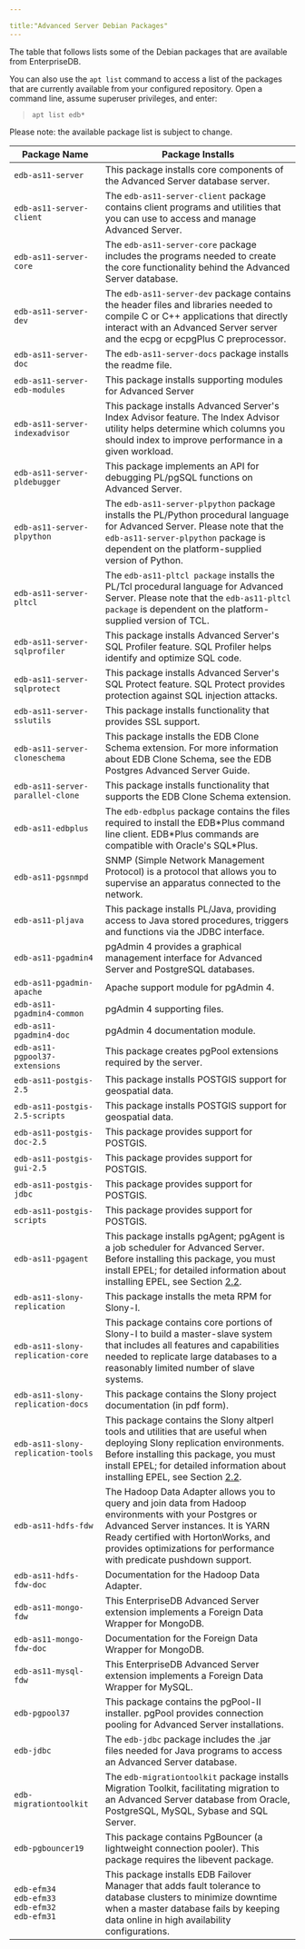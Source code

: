 ---

title:"Advanced Server Debian Packages"
---

<div id="advanced_server_debian_packages" class="registered_link"></div>

The table that follows lists some of the Debian packages that are available from EnterpriseDB.

You can also use the `apt list` command to access a list of the packages that are currently available from your configured repository. Open a command line, assume superuser privileges, and enter:

> `apt list edb*`

Please note: the available package list is subject to change.

| Package Name                                                | Package Installs                                             |
| ----------------------------------------------------------- | ------------------------------------------------------------ |
| `edb-as11-server`                                           | This package installs core components of the Advanced Server database server. |
| `edb-as11-server-client`                                    | The `edb-as11-server-client` package contains client programs and utilities that you can use to access and manage Advanced Server. |
| `edb-as11-server-core`                                      | The `edb-as11-server-core` package includes the programs needed to create the core functionality behind the Advanced Server database. |
| `edb-as11-server-dev`                                       | The `edb-as11-server-dev` package contains the header files and libraries needed to compile C or C++ applications that directly interact with an Advanced Server server and the ecpg or ecpgPlus C preprocessor. |
| `edb-as11-server-doc`                                       | The `edb-as11-server-docs` package installs the readme file. |
| `edb-as11-server-edb-modules`                               | This package installs supporting modules for Advanced Server |
| `edb-as11-server-indexadvisor`                              | This package installs Advanced Server's Index Advisor feature. The Index Advisor utility helps determine which columns you should index to improve performance in a given workload. |
| `edb-as11-server-pldebugger`                                | This package implements an API for debugging PL/pgSQL functions on Advanced Server. |
| `edb-as11-server-plpython`                                  | The `edb-as11-server-plpython` package installs the PL/Python procedural language for Advanced Server. Please note that the `edb-as11-server-plpython` package is dependent on the platform-supplied version of Python. |
| `edb-as11-server-pltcl`                                     | The `edb-as11-pltcl package` installs the PL/Tcl procedural language for Advanced Server. Please note that the `edb-as11-pltcl package` is dependent on the platform-supplied version of TCL. |
| `edb-as11-server-sqlprofiler`                               | This package installs Advanced Server's SQL Profiler feature. SQL Profiler helps identify and optimize SQL code. |
| `edb-as11-server-sqlprotect`                                | This package installs Advanced Server's SQL Protect feature. SQL Protect provides protection against SQL injection attacks. |
| `edb-as11-server-sslutils`                                  | This package installs functionality that provides SSL support. |
| `edb-as11-server-cloneschema`                               | This package installs the EDB Clone Schema extension. For more information about EDB Clone Schema, see the EDB Postgres Advanced Server Guide. |
| `edb-as11-server-parallel-clone`                            | This package installs functionality that supports the EDB Clone Schema extension. |
| `edb-as11-edbplus`                                          | The `edb-edbplus` package contains the files required to install the EDB\*Plus command line client. EDB\*Plus commands are compatible with Oracle's SQL\*Plus. |
| `edb-as11-pgsnmpd`                                          | SNMP (Simple Network Management Protocol) is a protocol that allows you to supervise an apparatus connected to the network. |
| `edb-as11-pljava`                                           | This package installs PL/Java, providing access to Java stored procedures, triggers and functions via the JDBC interface. |
| `edb-as11-pgadmin4`                                         | pgAdmin 4 provides a graphical management interface for Advanced Server and PostgreSQL databases. |
| `edb-as11-pgadmin-apache`                                   | Apache support module for pgAdmin 4.                         |
| `edb-as11-pgadmin4-common`                                  | pgAdmin 4 supporting files.                                  |
| `edb-as11-pgadmin4-doc`                                     | pgAdmin 4 documentation module.                              |
| `edb-as11-pgpool37-extensions`                              | This package creates pgPool extensions required by the server. |
| `edb-as11-postgis-2.5`                                      | This package installs POSTGIS support for geospatial data.   |
| `edb-as11-postgis-2.5-scripts`                              | This package installs POSTGIS support for geospatial data.   |
| `edb-as11-postgis-doc-2.5`                                  | This package provides support for POSTGIS.                   |
| `edb-as11-postgis-gui-2.5`                                  | This package provides support for POSTGIS.                   |
| `edb-as11-postgis-jdbc`                                     | This package provides support for POSTGIS.                   |
| `edb-as11-postgis-scripts`                                  | This package provides support for POSTGIS.                   |
| `edb-as11-pgagent`                                          | This package installs pgAgent; pgAgent is a job scheduler for Advanced Server. Before installing this package, you must install EPEL; for detailed information about installing EPEL, see Section [2.2](https://www.enterprisedb.com/edb-docs/d/edb-postgres-advanced-server/installation-getting-started/installation-guide-for-linux/11/EDB_Postgres_Advanced_Server_Installation_Guide_Linux.1.06.html#). |
| `edb-as11-slony-replication`                                | This package installs the meta RPM for Slony-I.              |
| `edb-as11-slony-replication-core`                           | This package contains core portions of Slony-I to build a master-slave system that includes all features and capabilities needed to replicate large databases to a reasonably limited number of slave systems. |
| `edb-as11-slony-replication-docs`                           | This package contains the Slony project documentation (in pdf form). |
| `edb-as11-slony-replication-tools`                          | This package contains the Slony altperl tools and utilities that are useful when deploying Slony replication environments. Before installing this package, you must install EPEL; for detailed information about installing EPEL, see Section [2.2](https://www.enterprisedb.com/edb-docs/d/edb-postgres-advanced-server/installation-getting-started/installation-guide-for-linux/11/EDB_Postgres_Advanced_Server_Installation_Guide_Linux.1.06.html#). |
| `edb-as11-hdfs-fdw`                                         | The Hadoop Data Adapter allows you to query and join data from Hadoop environments with your Postgres or Advanced Server instances. It is YARN Ready certified with HortonWorks, and provides optimizations for performance with predicate pushdown support. |
| `edb-as11-hdfs-fdw-doc`                                     | Documentation for the Hadoop Data Adapter.                   |
| `edb-as11-mongo-fdw`                                        | This EnterpriseDB Advanced Server extension implements a Foreign Data Wrapper for MongoDB. |
| `edb-as11-mongo-fdw-doc`                                    | Documentation for the Foreign Data Wrapper for MongoDB.      |
| `edb-as11-mysql-fdw`                                        | This EnterpriseDB Advanced Server extension implements a Foreign Data Wrapper for MySQL. |
| `edb-pgpool37`                                              | This package contains the pgPool-II installer. pgPool provides connection pooling for Advanced Server installations. |
| `edb-jdbc`                                                  | The `edb-jdbc` package includes the .jar files needed for Java programs to access an Advanced Server database. |
| `edb-migrationtoolkit`                                      | The `edb-migrationtoolkit` package installs Migration Toolkit, facilitating migration to an Advanced Server database from Oracle, PostgreSQL, MySQL, Sybase and SQL Server. |
| `edb-pgbouncer19`                                           | This package contains PgBouncer (a lightweight connection pooler). This package requires the libevent package. |
| `edb-efm34` <br/>`edb-efm33` <br/>`edb-efm32` <br/>`edb-efm31` | This package installs EDB Failover Manager that adds fault tolerance to database clusters to minimize downtime when a master database fails by keeping data online in high availability configurations. |

